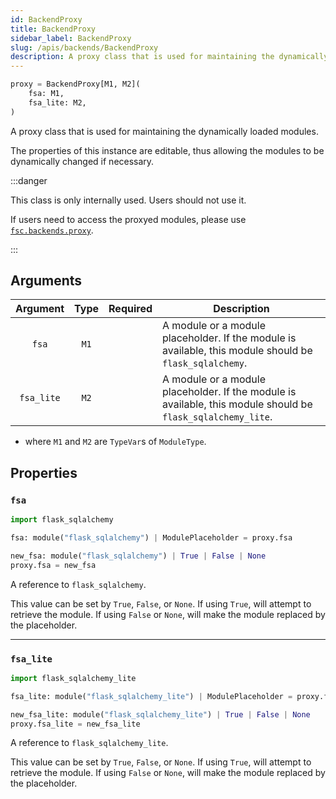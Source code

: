 ```yaml
---
id: BackendProxy
title: BackendProxy
sidebar_label: BackendProxy
slug: /apis/backends/BackendProxy
description: A proxy class that is used for maintaining the dynamically loaded modules.
---
```




<APITopBar type="class" isPrivate={true} source="backends.BackendProxy" />

```python
proxy = BackendProxy[M1, M2](
    fsa: M1,
    fsa_lite: M2,
)
```

A proxy class that is used for maintaining the dynamically loaded modules.

The properties of this instance are editable, thus allowing the modules to be
dynamically changed if necessary.

:::danger

This class is only internally used. Users should not use it.

If users need to access the proxyed modules, please use
[`fsc.backends.proxy`](./proxy.mdx).

:::

## Arguments

|  Argument  | Type |             Required              | <center>Description</center>                                                                                 |
| :--------: | :--: | :-------------------------------: | ------------------------------------------------------------------------------------------------------------ |
|   `fsa`    | `M1` | <InlineIcon icon={vsiCheckIcon}/> | A module or a module placeholder. If the module is available, this module should be `flask_sqlalchemy`.      |
| `fsa_lite` | `M2` | <InlineIcon icon={vsiCheckIcon}/> | A module or a module placeholder. If the module is available, this module should be `flask_sqlalchemy_lite`. |

- where `M1` and `M2` are `TypeVar`s of `ModuleType`.

## Properties

### <IconObjType type="param"/> `fsa`

```python
import flask_sqlalchemy

fsa: module("flask_sqlalchemy") | ModulePlaceholder = proxy.fsa

new_fsa: module("flask_sqlalchemy") | True | False | None
proxy.fsa = new_fsa
```

A reference to `flask_sqlalchemy`.

This value can be set by `True`, `False`, or `None`.
If using `True`, will attempt to retrieve the module.
If using `False` or `None`, will make the module replaced by the placeholder.

---

### <IconObjType type="param"/> `fsa_lite`

```python
import flask_sqlalchemy_lite

fsa_lite: module("flask_sqlalchemy_lite") | ModulePlaceholder = proxy.fsa_lite

new_fsa_lite: module("flask_sqlalchemy_lite") | True | False | None
proxy.fsa_lite = new_fsa_lite
```

A reference to `flask_sqlalchemy_lite`.

This value can be set by `True`, `False`, or `None`.
If using `True`, will attempt to retrieve the module.
If using `False` or `None`, will make the module replaced by the placeholder.
